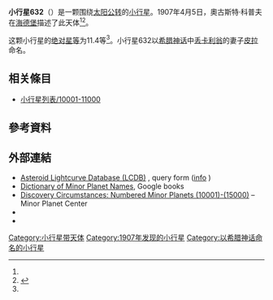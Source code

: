 {{Infobox planet
 | minorplanet     = yes
 | name            = 632 Pyrrha
 | background      = #D6D6D6
 | image = 
 | image_size      = 
 | caption         =
 | discovery_ref   =  <ref name="MPC-object" />
 | discoverer      = [[奧古斯特·科普夫|奧古斯特·科普夫]]
 | discovery_site  = [[海德堡|海德堡]]
 | discovered      = 1907年4月5日
 | mpc_name        = 632 Pyrrha
 | alt_names       = 632 Pyrrha
 | pronounced      = 
 | named_after     = <ref name="MPC-object" />
 | mp_category     = [[主帶小行星|主帶小行星]] <ref name="MPC-object" /><ref name="jpldata" />
 | orbit_ref       = <ref name="a">[http://ssd.jpl.nasa.gov/sbdb.cgi?sstr=632 632] {{Wayback|url=http://ssd.jpl.nasa.gov/sbdb.cgi?sstr=632 |date=20140901223201 }}，小行星數據庫瀏覽器（JPL Small-Body Database Browser）－[[美国国家航空航天局|美国国家航空航天局]]喷气推进实验室</ref>
 | epoch           = 2018-03-23.0（[[儒略日|JD]] 2458200.5）
 | uncertainty     = 0
 | observation_arc = 
 | aphelion = {{convert|3.171|AU|km|3|abbr=on|lk=out}}
 | perihelion      = {{convert|2.1582687|AU|km|3|abbr=on}}
 | semimajor       = 2.6644856
 | eccentricity    = 0.1899867
 | period          = 4.35[[儒略年|yr]]
 | mean_anomaly    = 169.81378[[度|°]]
 | mean_motion     = {{Deg2DMS|0.22661250|sup=ms}} / day
 | inclination     = 2.21484
 | asc_node        = 356.49670°
 | arg_peri        = 252.86402
 | mean_diameter   = 
 | rotation        = 
 | albedo          =
 | spectral_type   =
 | abs_magnitude   = 11.4<ref name="jpldata" />
}}
'''小行星632'''（{{lang-en|632 Pyrrha}}）是一颗围绕[[太阳|太阳]][[公转|公转]]的[[小行星|小行星]]。1907年4月5日，奧古斯特·科普夫在[[海德堡|海德堡]]描述了此天体<ref name="a" /><ref>{{cite news|title=小行星列表|url=http://cfa-www.harvard.edu/iau/lists/NumberedMPs.txt|accessdate=2018-10-19|newspaper=哈佛大学|archive-date=2008-05-17|archive-url=https://web.archive.org/web/20080517010638/http://cfa-www.harvard.edu/iau/lists/NumberedMPs.txt|dead-url=no}}</ref>。

这颗小行星的[[绝对星等|绝对星等]]为11.4等<ref name="a" />。小行星632以[[希腊神话|希腊神话]]中[[丢卡利翁|丢卡利翁]]的妻子[[皮拉|皮拉]]命名。

== 相关條目 ==
*[[小行星列表/10001-11000|小行星列表/10001-11000]]

== 參考資料 ==
{{reflist|refs=

<ref name="jpldata">{{cite web
 |type         = 2018-01-26 last obs.
 |title        = JPL Small-Body Database Browser:632 Pyrrha-632 Pyrrha
 |url          = https://ssd.jpl.nasa.gov/sbdb.cgi?sstr=632
 |publisher    = [[Jet_Propulsion_Laboratory|Jet Propulsion Laboratory]]
 |accessdate   = 28 March 2018
 |archive-date = 2020-08-03
 |archive-url  = https://web.archive.org/web/20200803131434/https://ssd.jpl.nasa.gov/sbdb.cgi?sstr=632
 |dead-url     = no
}}</ref>

<ref name="MPC-object">{{cite web
  |title      = 632 Pyrrha
  |work      = Minor Planet Center
  |url      = https://www.minorplanetcenter.net/db_search/show_object?object_id=632
  |accessdate      = 28 March 2018
  |archive-date      = 2016-03-04
  |archive-url      = https://web.archive.org/web/20160304125525/http://minorplanetcenter.net/db_search/show_object?object_id=632
  |dead-url      = no
  }}</ref>

}}

==  外部連結 ==
* [http://www.minorplanet.info/PHP/lcdbsummaryquery.php Asteroid Lightcurve Database (LCDB)] {{Wayback|url=http://www.minorplanet.info/PHP/lcdbsummaryquery.php |date=20171210173955 }}, query form ([http://www.minorplanet.info/lightcurvedatabase.html info] {{Wayback|url=http://www.minorplanet.info/lightcurvedatabase.html |date=20171216050541 }})
* [https://books.google.com/books?id=aeAg1X7afOoC&pg Dictionary of Minor Planet Names], Google books
* [http://www.minorplanetcenter.net/iau/lists/NumberedMPs010001.html Discovery Circumstances: Numbered Minor Planets (10001)-(15000)] {{Wayback|url=http://www.minorplanetcenter.net/iau/lists/NumberedMPs010001.html |date=20180612162317 }} – Minor Planet Center
* {{AstDys|632}}
* {{JPL small body}}

{{Minor Planet Number|[[小行星631|小行星631]]|[[小行星633|小行星633]]}}
{{小天体}}

[[Category:小行星带天体|Category:小行星带天体]]
[[Category:1907年发现的小行星|Category:1907年发现的小行星]]
[[Category:以希腊神话命名的小行星|Category:以希腊神话命名的小行星]]


{{Beltasteroid-stub}}